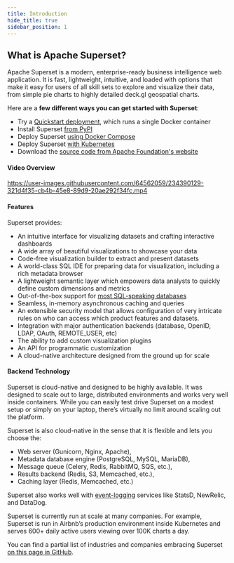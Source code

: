 ```yaml
---
title: Introduction
hide_title: true
sidebar_position: 1
---
```


## What is Apache Superset?

Apache Superset is a modern, enterprise-ready business intelligence web application. It
is fast, lightweight, intuitive, and loaded with options that make it easy for users of all skill
sets to explore and visualize their data, from simple pie charts to highly detailed deck.gl
geospatial charts.

Here are a **few different ways you can get started with Superset**:

- Try a [Quickstart deployment](/docs/quickstart), which runs a single Docker container
- Install Superset [from PyPI](/docs/installation/installing-superset-from-pypi/)
- Deploy Superset [using Docker Compose](/docs/installation/installing-superset-using-docker-compose)
- Deploy Superset [with Kubernetes](/docs/installation/running-on-kubernetes)
- Download the [source code from Apache Foundation's website](https://dist.apache.org/repos/dist/release/superset/)

#### Video Overview

https://user-images.githubusercontent.com/64562059/234390129-321d4f35-cb4b-45e8-89d9-20ae292f34fc.mp4

#### Features

Superset provides:

- An intuitive interface for visualizing datasets and crafting interactive dashboards
- A wide array of beautiful visualizations to showcase your data
- Code-free visualization builder to extract and present datasets
- A world-class SQL IDE for preparing data for visualization, including a rich metadata browser
- A lightweight semantic layer which empowers data analysts to quickly define custom dimensions and metrics
- Out-of-the-box support for [most SQL-speaking databases](/docs/databases/installing-database-drivers/)
- Seamless, in-memory asynchronous caching and queries
- An extensible security model that allows configuration of very intricate rules on who can access which product features and datasets.
- Integration with major authentication backends (database, OpenID, LDAP, OAuth, REMOTE_USER, etc)
- The ability to add custom visualization plugins
- An API for programmatic customization
- A cloud-native architecture designed from the ground up for scale

#### Backend Technology

Superset is cloud-native and designed to be highly available. It was designed to scale out to large,
distributed environments and works very well inside containers. While you can easily test drive
Superset on a modest setup or simply on your laptop, there’s virtually no limit around scaling out
the platform.

Superset is also cloud-native in the sense that it is flexible and lets you choose the:

- Web server (Gunicorn, Nginx, Apache),
- Metadata database engine (PostgreSQL, MySQL, MariaDB),
- Message queue (Celery, Redis, RabbitMQ, SQS, etc.),
- Results backend (Redis, S3, Memcached, etc.),
- Caching layer (Redis, Memcached, etc.)

Superset also works well with [event-logging](/docs/installation/event-logging/)
services like StatsD, NewRelic, and DataDog.

Superset is currently run at scale at many companies. For example, Superset is run in Airbnb’s
production environment inside Kubernetes and serves 600+ daily active users viewing over 100K charts
a day.

You can find a partial list of industries and companies embracing Superset
[on this page in GitHub](https://github.com/apache/superset/blob/master/RESOURCES/INTHEWILD.md).
